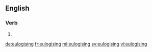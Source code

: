 ==English==

===Verb===
{{head|en}}

# {{present participle of|eulogise}}

[[de:eulogising]]
[[fr:eulogising]]
[[ml:eulogising]]
[[sv:eulogising]]
[[vi:eulogising]]